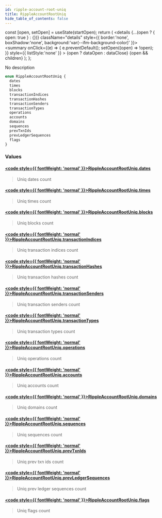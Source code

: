 ```yaml
---
id: ripple-account-root-uniq
title: RippleAccountRootUniq
hide_table_of_contents: false
---
```







  const [open, setOpen] = useState(startOpen);
  return (
    <details {...(open ? { open: true } : {})} className="details" style={{ border:'none', boxShadow:'none', background:'var(--ifm-background-color)' }}>
      <summary
        onClick={(e) => {
          e.preventDefault();
          setOpen((open) => !open);
        }}
        style={{ listStyle:'none' }}
      >
      {open ? dataOpen : dataClose}
      </summary>
      {open && children}
    </details>
  );
};








No description


```graphql
enum RippleAccountRootUniq {
  dates
  times
  blocks
  transactionIndices
  transactionHashes
  transactionSenders
  transactionTypes
  operations
  accounts
  domains
  sequences
  prevTxnIds
  prevLedgerSequences
  flags
}
```




### Values

#### [<code style={{ fontWeight: 'normal' }}>RippleAccountRootUniq.<b>dates</b></code>](#)  
> 
> 
> Uniq dates count
> 

#### [<code style={{ fontWeight: 'normal' }}>RippleAccountRootUniq.<b>times</b></code>](#)  
> 
> 
> Uniq times count
> 

#### [<code style={{ fontWeight: 'normal' }}>RippleAccountRootUniq.<b>blocks</b></code>](#)  
> 
> 
> Uniq blocks count
> 

#### [<code style={{ fontWeight: 'normal' }}>RippleAccountRootUniq.<b>transactionIndices</b></code>](#)  
> 
> 
> Uniq transaction indices count
> 

#### [<code style={{ fontWeight: 'normal' }}>RippleAccountRootUniq.<b>transactionHashes</b></code>](#)  
> 
> 
> Uniq transaction hashes count
> 

#### [<code style={{ fontWeight: 'normal' }}>RippleAccountRootUniq.<b>transactionSenders</b></code>](#)  
> 
> 
> Uniq transaction senders count
> 

#### [<code style={{ fontWeight: 'normal' }}>RippleAccountRootUniq.<b>transactionTypes</b></code>](#)  
> 
> 
> Uniq transaction types count
> 

#### [<code style={{ fontWeight: 'normal' }}>RippleAccountRootUniq.<b>operations</b></code>](#)  
> 
> 
> Uniq operations count
> 

#### [<code style={{ fontWeight: 'normal' }}>RippleAccountRootUniq.<b>accounts</b></code>](#)  
> 
> 
> Uniq accounts count
> 

#### [<code style={{ fontWeight: 'normal' }}>RippleAccountRootUniq.<b>domains</b></code>](#)  
> 
> 
> Uniq domains count
> 

#### [<code style={{ fontWeight: 'normal' }}>RippleAccountRootUniq.<b>sequences</b></code>](#)  
> 
> 
> Uniq sequences count
> 

#### [<code style={{ fontWeight: 'normal' }}>RippleAccountRootUniq.<b>prevTxnIds</b></code>](#)  
> 
> 
> Uniq prev txn ids count
> 

#### [<code style={{ fontWeight: 'normal' }}>RippleAccountRootUniq.<b>prevLedgerSequences</b></code>](#)  
> 
> 
> Uniq prev ledger sequences count
> 

#### [<code style={{ fontWeight: 'normal' }}>RippleAccountRootUniq.<b>flags</b></code>](#)  
> 
> 
> Uniq flags count
> 



